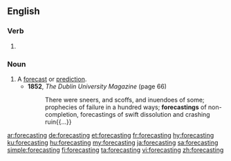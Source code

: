 ==English==

===Verb===
{{head|en|present participle}}

# {{present participle of|forecast|lang=en|nocat=1}}

===Noun===
{{en-noun}}

# A [[forecast]] or [[prediction]].
#* '''1852''', ''The Dublin University Magazine'' (page 66)
#*: There were sneers, and scoffs, and inuendoes of some; prophecies of failure in a hundred ways; '''forecastings''' of non-completion, forecastings of swift dissolution and crashing ruin{{...}}

[[ar:forecasting]]
[[de:forecasting]]
[[et:forecasting]]
[[fr:forecasting]]
[[hy:forecasting]]
[[ku:forecasting]]
[[hu:forecasting]]
[[my:forecasting]]
[[ja:forecasting]]
[[sa:forecasting]]
[[simple:forecasting]]
[[fi:forecasting]]
[[ta:forecasting]]
[[vi:forecasting]]
[[zh:forecasting]]